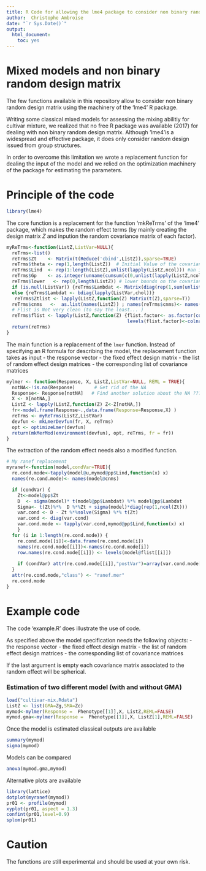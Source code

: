 ```yaml
---
title: R Code for allowing the lme4 package to consider non binary random design matrix
author:  Christophe Ambroise
date: "`r Sys.Date()`"
output: 
  html_document: 
    toc: yes
---
```



# Mixed models and non  binary random design matrix

The few functions available in this repository allow to consider 
non  binary random design matrix using the machinery of the 'lme4' R package.

Writing some classical mixed models for assessing the mixing abilitiy for cultivar mixture, we realized that no free R package was available (2017) for dealing with non binary random design matrix. Although 'lme4'is a widespread and effective package, it does only consider random design issued from group structures. 

In order to overcome this limitation we wrote a replacement function for dealing the input of the model and we relied  on the optimization machinery of the package for estimating the parameters. 

# Principle of the code
```r
library(lme4)
```

The core function  is a replacement for the function 'mkReTrms' of the  'lme4' package, which makes the random effect terms (by mainly creating the design matrix $Z$ and inpution the random covariance matrix of each factor). 

```r
myReTrms<-function(ListZ,ListVar=NULL){
  reTrms<-list()
  reTrms$Zt    <- Matrix(t(Reduce('cbind',ListZ)),sparse=TRUE)
  reTrms$theta <- rep(1,length(ListZ))  # Initial Value of the covariance parameters
  reTrms$Lind  <- rep(1:length(ListZ),unlist(lapply(ListZ,ncol))) #an integer vector of indices determining the mapping of the elements of the theta vector to the "x" slot of Lambdat
  reTrms$Gp    <- as.integer(unname(cumsum(c(0,unlist(lapply(ListZ,ncol))))))
  reTrms$lower   <- rep(0,length(ListZ)) # lower bounds on the covariance parameters
  if (is.null(ListVar)) {reTrms$Lambdat <- Matrix(diag(rep(1,sum(unlist(lapply(ListZ,ncol))))),sparse=TRUE)} # transpose of the sparse relative covariance factor
  else {reTrms$Lambdat <- bdiag(lapply(ListVar,chol))}
   reTrms$Ztlist <- lapply(ListZ,function(Z) Matrix(t(Z),sparse=T))
  reTrms$cnms   <-  as.list(names(ListZ)) ; names(reTrms$cnms)<- names(ListZ)
  # Flist is Not very clean (to say the least... )
  reTrms$flist <- lapply(ListZ,function(Z) {flist.factor<- as.factor(colnames(Z)[apply(Z,1,function(x) which(rmultinom(n=1,size=1,prob =x)==1) )]);
                                            levels(flist.factor)<-colnames(Z); return(flist.factor)}) #NULL # list of grouping factors used in the random-effects terms (used for computing initial variance ??)
  return(reTrms)
}                
```


The main function is a replacement of the `lmer` function. Instead of specifying an R formula for describing the model,  the replacement  function takes as input 
  - the response vector
  - the fixed effect design matrix
  - the list of random effect design matrices
  - the corresponding list of covariance matrices


```r
mylmer <- function(Response, X, ListZ,ListVar=NULL, REML = TRUE){
  notNA<-!is.na(Response)       # Get rid of the NA
  Response<- Response[notNA]   # Find another solution about the NA ???
  X <- X[notNA,]
  ListZ <- lapply(ListZ,function(Z) Z<-Z[notNA,]) 
  fr<-model.frame(Response~.,data.frame(Response=Response,X) )               
  reTrms <- myReTrms(ListZ,ListVar)
  devfun <- mkLmerDevfun(fr, X, reTrms)
  opt <- optimizeLmer(devfun)
  return(mkMerMod(environment(devfun), opt, reTrms, fr = fr))
}
```

The extraction of the random effect needs also a modified function. 


```r
# My ranef replacement
myranef<-function(model,condVar=TRUE){
  re.cond.mode<-tapply(model@u,mymod@pp$Lind,function(x) x)
  names(re.cond.mode)<- names(model@cnms)

  if (condVar) {
    Zt<-model@pp$Zt
    D  <- sigma(model)* t(model@pp$Lambdat) %*% model@pp$Lambdat
    Sigma<- t(Zt)%*%  D %*%Zt + sigma(model)*diag(rep(1,ncol(Zt)))
    var.cond <- D - Zt %*%solve(Sigma) %*% t(Zt)
    var.cond <- diag(var.cond) 
    var.cond.mode <- tapply(var.cond,mymod@pp$Lind,function(x) x)
    }
  for (i in 1:length(re.cond.mode)) {
    re.cond.mode[[i]]<-data.frame(re.cond.mode[i])
    names(re.cond.mode[[i]])<-names(re.cond.mode[i])
    row.names(re.cond.mode[[i]]) <- levels(model@flist[[i]])
    
    if (condVar) attr(re.cond.mode[[i]],"postVar")=array(var.cond.mode[[i]],c(1,1,nrow(re.cond.mode[[i]])))
  }
  attr(re.cond.mode,"class") <- "ranef.mer" 
  re.cond.mode
}
```


# Example code

The code 'example.R' does illustrate the use of code.

As specified above the model specification needs the following objects:
  - the response vector
  - the fixed effect design matrix
  - the list of random effect design matrices
  - the corresponding list of covariance matrices

If the last argument is empty each covariance matrix associated to the random effect will be spherical. 

### Estimation of two different model (with and without GMA)

```r
load("cultivar-mix.Rdata")
ListZ <- list(GMA=Zg,SMA=Zc)
mymod<-mylmer(Response =  Phenotype[[1]],X, ListZ,REML=FALSE) 
mymod.gma<-mylmer(Response =  Phenotype[[1]],X, ListZ[1],REML=FALSE) 
```

Once the model is estimated classical outputs are available

```r
summary(mymod)
sigma(mymod)
```

Models can be compared

```r
anova(mymod.gma,mymod)
```


Alternative plots are available

```r
library(lattice)
dotplot(myranef(mymod))
pr01 <- profile(mymod)
xyplot(pr01, aspect = 1.3)
confint(pr01,level=0.9)
splom(pr01)  
```

# Caution

The functions are still experimental and should be used at your own risk.
